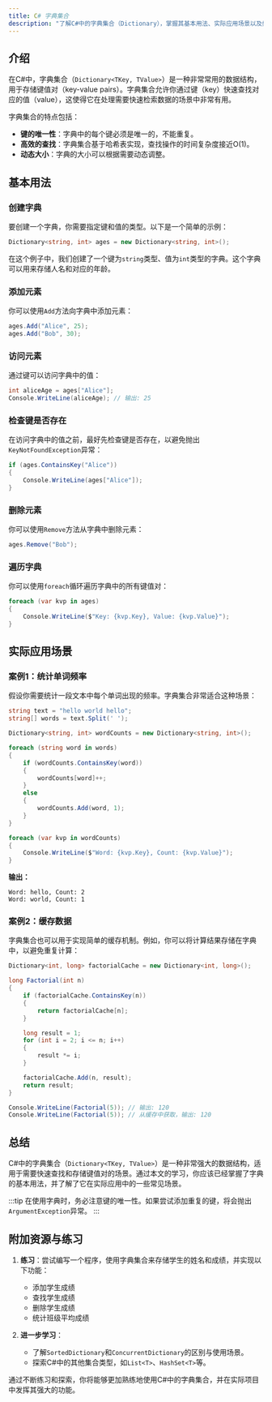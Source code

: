 ```yaml
---
title: C# 字典集合
description: "了解C#中的字典集合（Dictionary），掌握其基本用法、实际应用场景以及如何高效地使用它来存储和检索键值对数据。"
---
```


## 介绍

在C#中，字典集合（`Dictionary<TKey, TValue>`）是一种非常常用的数据结构，用于存储键值对（key-value pairs）。字典集合允许你通过键（key）快速查找对应的值（value），这使得它在处理需要快速检索数据的场景中非常有用。

字典集合的特点包括：
- **键的唯一性**：字典中的每个键必须是唯一的，不能重复。
- **高效的查找**：字典集合基于哈希表实现，查找操作的时间复杂度接近O(1)。
- **动态大小**：字典的大小可以根据需要动态调整。

## 基本用法

### 创建字典

要创建一个字典，你需要指定键和值的类型。以下是一个简单的示例：

```csharp
Dictionary<string, int> ages = new Dictionary<string, int>();
```

在这个例子中，我们创建了一个键为`string`类型、值为`int`类型的字典。这个字典可以用来存储人名和对应的年龄。

### 添加元素

你可以使用`Add`方法向字典中添加元素：

```csharp
ages.Add("Alice", 25);
ages.Add("Bob", 30);
```

### 访问元素

通过键可以访问字典中的值：

```csharp
int aliceAge = ages["Alice"];
Console.WriteLine(aliceAge); // 输出: 25
```

### 检查键是否存在

在访问字典中的值之前，最好先检查键是否存在，以避免抛出`KeyNotFoundException`异常：

```csharp
if (ages.ContainsKey("Alice"))
{
    Console.WriteLine(ages["Alice"]);
}
```

### 删除元素

你可以使用`Remove`方法从字典中删除元素：

```csharp
ages.Remove("Bob");
```

### 遍历字典

你可以使用`foreach`循环遍历字典中的所有键值对：

```csharp
foreach (var kvp in ages)
{
    Console.WriteLine($"Key: {kvp.Key}, Value: {kvp.Value}");
}
```

## 实际应用场景

### 案例1：统计单词频率

假设你需要统计一段文本中每个单词出现的频率。字典集合非常适合这种场景：

```csharp
string text = "hello world hello";
string[] words = text.Split(' ');

Dictionary<string, int> wordCounts = new Dictionary<string, int>();

foreach (string word in words)
{
    if (wordCounts.ContainsKey(word))
    {
        wordCounts[word]++;
    }
    else
    {
        wordCounts.Add(word, 1);
    }
}

foreach (var kvp in wordCounts)
{
    Console.WriteLine($"Word: {kvp.Key}, Count: {kvp.Value}");
}
```

**输出：**
```
Word: hello, Count: 2
Word: world, Count: 1
```

### 案例2：缓存数据

字典集合也可以用于实现简单的缓存机制。例如，你可以将计算结果存储在字典中，以避免重复计算：

```csharp
Dictionary<int, long> factorialCache = new Dictionary<int, long>();

long Factorial(int n)
{
    if (factorialCache.ContainsKey(n))
    {
        return factorialCache[n];
    }

    long result = 1;
    for (int i = 2; i <= n; i++)
    {
        result *= i;
    }

    factorialCache.Add(n, result);
    return result;
}

Console.WriteLine(Factorial(5)); // 输出: 120
Console.WriteLine(Factorial(5)); // 从缓存中获取，输出: 120
```

## 总结

C#中的字典集合（`Dictionary<TKey, TValue>`）是一种非常强大的数据结构，适用于需要快速查找和存储键值对的场景。通过本文的学习，你应该已经掌握了字典的基本用法，并了解了它在实际应用中的一些常见场景。

:::tip
在使用字典时，务必注意键的唯一性。如果尝试添加重复的键，将会抛出`ArgumentException`异常。
:::

## 附加资源与练习

1. **练习**：尝试编写一个程序，使用字典集合来存储学生的姓名和成绩，并实现以下功能：
   - 添加学生成绩
   - 查找学生成绩
   - 删除学生成绩
   - 统计班级平均成绩

2. **进一步学习**：
   - 了解`SortedDictionary`和`ConcurrentDictionary`的区别与使用场景。
   - 探索C#中的其他集合类型，如`List<T>`、`HashSet<T>`等。

通过不断练习和探索，你将能够更加熟练地使用C#中的字典集合，并在实际项目中发挥其强大的功能。